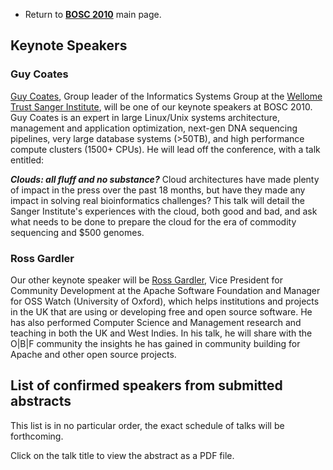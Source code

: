 * Return to '''[[BOSC_2010 | BOSC 2010]]''' main page.
<!--* Click '''[[Media:BOSC2009_program_20090601.pdf | here]]''' to download full program in PDF format (2 MB).
* Important '''[[BOSC_2009#Information_for_Speakers | Information for Speakers]]'''-->

== Keynote Speakers ==

=== Guy Coates ===

[http://uk.linkedin.com/pub/guy-coates/3/b5b/9b0 Guy Coates], Group leader of the Informatics Systems Group at the [http://www.sanger.ac.uk/ Wellome Trust Sanger Institute], will be one of our keynote speakers at BOSC 2010.  Guy Coates is an expert in large Linux/Unix systems architecture, management and application optimization, next-gen DNA sequencing pipelines, very large database systems (>50TB), and high performance compute clusters (1500+ CPUs).  He will lead off the conference, with a talk entitled:

'''''Clouds: all fluff and no substance?'''''  Cloud architectures have made plenty of impact in the press over the
past 18 months, but have they made any impact in solving real bioinformatics challenges? This talk will detail the Sanger Institute's experiences with the cloud, both good and bad, and ask what needs to be done to prepare the cloud for the era of commodity sequencing and $500 genomes.

=== Ross Gardler ===

Our other keynote speaker will be [http://www.linkedin.com/in/rossgardler Ross Gardler], Vice President for Community Development at the Apache Software Foundation and Manager for OSS Watch (University of Oxford), which helps institutions and projects in the UK that are using or developing free and open source software.  He has also performed Computer Science and Management research and teaching in both the UK and West Indies.  In his talk, he will share with the O|B|F community the insights he has gained in community building for Apache and other open source projects.

== List of confirmed speakers from submitted abstracts ==

This list is in no particular order, the exact schedule of talks will be forthcoming.

Click on the talk title to view the abstract as a PDF file.
<!--
* [[Media:22_BOSC2010.pdf | Towards a Modern BioPerl: BioPerl Update 2010]]
* [[Media:15_BOSC2010.pdf | BioRuby 2010 updates: moving to agile bioinformatics]]
* [[Media:14_BOSC2010.pdf | EMBOSS: The European Molecular Biology Open Software Suite]]
* [[Media:16_BOSC2010.pdf | Biopython Project Update]]
* [[Media:2_BOSC2010.pdf | Bioconductor with Python, What else ?]]
* [[Media:13_BOSC2010.pdf | interPopula: Database and tool integration for population genetics using Python]]
* [[Media:8_BOSC2010.pdf | Bio.Phylo: A unified phylogenetics toolkit for Biopython]]
* [[Media:29_BOSC2010.pdf | An overview of the Hadoop/MapReduce/HBase framework and its current applications in bioinformatics]]
* [[Media:18_BOSC2010.pdf | The Genome Analysis Toolkit: a MapReduce framework for analyzing next-generation DNA sequencing data]]
* [[Media:40_BOSC2010.pdf | Hybrid Cloud and Cluster Computing Paradigms for Life Science Applications]]
* [[Media:26_BOSC2010.pdf | Community-driven computational biology with Debian and Taverna]]
39. SeqWare Query Engine: Storing and Searching Sequence Data in the Cloud
3. Dealing with the Data Deluge: What can the Robotics Community Teach us?
4. From Moby to SADI - Modeling Semantic Web Services with the Semantic Automated Discovery and Integration Framework
5. Long-term availability of bioinformatics web services
6. G-language Bookmarklet: a gateway for Semantic Web, Linked Data, and Web Services
21. ONTO-ToolKit: enabling bio-ontology engineering via Galaxy
25. Connecting TOPSAN to Computational Analysis
20. Musite: Global Prediction of General and Kinase-Specific Phosphorylation Sites
36. Building Bioinformatics Web Application with Clickframes
24. MOLGENIS: rapid prototyping of biosoftware at the push of a button
17. Generating a data platform for microarray gene expression experiments using MOLGENIS and MAGE-TAB
19. The Goby framework: towards efficient next-generation sequencing data analysis
10. BioHDF: Open binary file formats for NGS data - current status and future directions
30. Automated Annotation of NGS Transcriptome Data using ISGA and Ergatis
12. Cytoscape Web: An interactive, customizable web-based network browser
38. Pathway Projector: Web-Based Zoomable Pathway Browser Using KEGG Atlas and Google Maps API
34. GBrowse2
7. Evoker: a visualization tool for genotype intensity data
11. Fiji Is Just ImageJ - an Open Source platform for biological image analysis
32. IPRStats: visualization and analysis of InterProScan Results
9. The Microsoft Biology Foundation
28. Concurrent Bioinformatics Software for Discovering Genome-wide Patterns and Word-based Genomic Signatures
-->